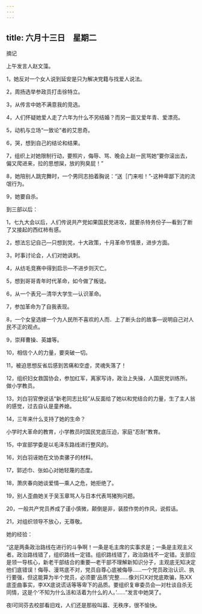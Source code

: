 ```yaml
---
---
---
```

title: 六月十三日　星期二
---




摘记

上午发言人赵文藻。

1，她反对一个女人说到延安是只为解决党籍与找爱人说法。

2，周扬选举参政员打击徐特立。

3，从传言中她不满意我的竞选。

4，人们怀疑她爱人走了六年为什么不另结婚？而另一面又爱年青、爱漂亮。

5，动机与立场“一致论”者的艾思奇。

6，哭，想到自己的结论和结果。

7，组织上对她限制行动，要照片，侮辱、骂、晚会上赵一民骂她“要你滚出去，偏又爬进来，拉的思想屎，放的狗臭屁！”

8，她陪别人跳完舞时，一个男同志拍着胸说：“送［门来啦！”-这种卑鄙下流的流氓行为。

9，她要自杀。

到三部以后：

1，七九大会以后，人们传说共产党如果国民党进攻，就要杀特务份子―看到了断了又接起的西红柿有感。

2，想法忘记自己―只想到党，十大政策，十月革命节情景，进步方面。

3，时事讨论会，人们对她讽刺。

4，从纺毛竞赛中得到启示―不进步则灭亡。

5，想到哥哥青年时代革命，如今做了叛徒。

6，从一个表兄―清华大学生―认识革命。

7，参加革命为了自我表现。

8，一个女皇选嫁一个为人民所不喜欢的人而．上了断头台的故事―说明自己对人民不正的观点。

9，崇拜曹操、英雄等。

10，相信个人的力量，要突破一切。

11，被迫思想反省后感到苦痛和空虚，灵魂失落了！

12，组织妇女救国协会，参加红军，离家写诗，政治上失操，人国民党训练所。做小学教员。

13，刘白羽官僚说话“新老同志比较”从反面给了她以和党结合的力量，生了主人翁的感觉，过去自认是童养媳。

14，三年来什么支持了她的生命？

小学时大革命的教育，小学教员时国民党底压迫，家庭“忍耐”教育。

15，中宣部学委是以毛泽东路线进行整风的。

16，刘白羽诬她在文协卖骡子的材料。

17，郭述巾、张如心对她轻蔑的态度。

18，萧庆春向她谈爱情―乘人之危，她拒绝了。

19，别人歪曲她关于吴玉章骂人与日本代表骂猪狗问题。

20，一般共产党员养成了谨小慎微，颠倒是非，装腔作势的作风，说假话。

21，对组织领导不放心，无尊敬。

她的经验：

“这是两条政治路线在进行的斗争啊！一条是毛主席的实事求是；一条是主观主义者。政治路线错了，组织路线一定错。组织路线错了，政治路线不一定错。支部应是领一导核心，新老干部结合的重要―老干部不理解新知识分子，主观底无知决定他们底错误！侮辱、漫骂底不对，党员自尊心底被侮辱……一个党员政治认识、执行要强，但这能算为半个党员，必须要‘品质’完整……像刘只X对党底欺骗，陈XX底歪曲事实，李XX底说谎话等等卑下的品质。要组织复审委员会―对杜谈自杀无同情，这是个‘不知为什么活和活着为什么的人。’……”发言中她哭了。

夜l可同芬去校部看旧戏，人们还是那般叫嚣、无秩序，很不愉快。